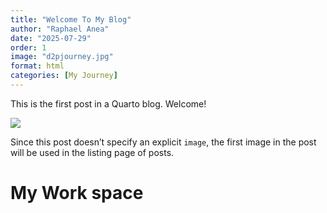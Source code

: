 ```yaml
---
title: "Welcome To My Blog"
author: "Raphael Anea"
date: "2025-07-29"
order: 1
image: "d2pjourney.jpg"
format: html
categories: [My Journey]
---
```


This is the first post in a Quarto blog. Welcome!

![](thumbnail.jpg)

Since this post doesn't specify an explicit `image`, the first image in the post will be used in the listing page of posts.

# My Work space
